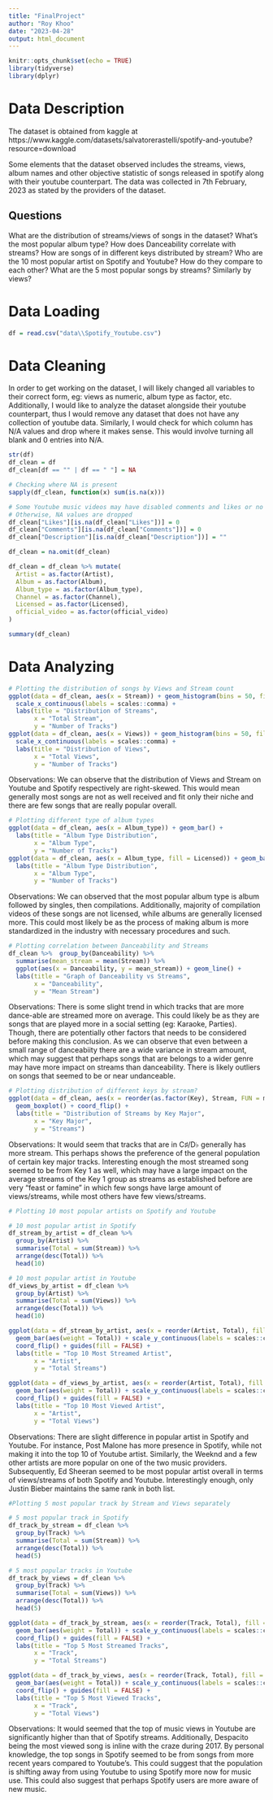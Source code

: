 ```yaml
---
title: "FinalProject"
author: "Roy Khoo"
date: "2023-04-28"
output: html_document
---
```


```r
knitr::opts_chunk$set(echo = TRUE)
library(tidyverse)
library(dplyr)
```
# Data Description

The dataset is obtained from kaggle at https://www.kaggle.com/datasets/salvatorerastelli/spotify-and-youtube?resource=download

Some elements that the dataset observed includes the streams, views, album names and other objective statistic of songs released in spotify along with their youtube counterpart. The data was collected in 7th February, 2023 as stated by the providers of the dataset.

## Questions
What are the distribution of streams/views of songs in the dataset?
What's the most popular album type?
How does Danceability correlate with streams?
How are songs of in different keys distributed by stream?
Who are the 10 most popular artist on Spotify and Youtube? How do they compare to each other?
What are the 5 most popular songs by streams? Similarly by views?



# Data Loading

```r
df = read.csv("data\\Spotify_Youtube.csv")
```

# Data Cleaning

In order to get working on the dataset, I will likely changed all variables to their correct form, eg: views as numeric, album type as factor, etc. Additionally, I would like to analyze the dataset alongside their youtube counterpart, thus I would remove any dataset that does not have any collection of youtube data. Similarly, I would check for which column has N/A values and drop where it makes sense. This would involve turning all blank and 0 entries into N/A.

```r
str(df)
df_clean = df
df_clean[df == "" | df == " "] = NA

# Checking where NA is present
sapply(df_clean, function(x) sum(is.na(x)))

# Some Youtube music videos may have disabled comments and likes or no description, thus not dropping their data.
# Otherwise, NA values are dropped
df_clean["Likes"][is.na(df_clean["Likes"])] = 0
df_clean["Comments"][is.na(df_clean["Comments"])] = 0
df_clean["Description"][is.na(df_clean["Description"])] = ""

df_clean = na.omit(df_clean)

df_clean = df_clean %>% mutate(
  Artist = as.factor(Artist),
  Album = as.factor(Album),
  Album_type = as.factor(Album_type),
  Channel = as.factor(Channel),
  Licensed = as.factor(Licensed),
  official_video = as.factor(official_video)
)

summary(df_clean)
```

# Data Analyzing

```r
# Plotting the distribution of songs by Views and Stream count
ggplot(data = df_clean, aes(x = Stream)) + geom_histogram(bins = 50, fill = 'red') + 
  scale_x_continuous(labels = scales::comma) + 
  labs(title = "Distribution of Streams",
       x = "Total Stream",
       y = "Number of Tracks")
ggplot(data = df_clean, aes(x = Views)) + geom_histogram(bins = 50, fill = 'blue') + 
  scale_x_continuous(labels = scales::comma) + 
  labs(title = "Distribution of Views",
       x = "Total Views",
       y = "Number of Tracks")
```

Observations:
We can observe that the distribution of Views and Stream on Youtube and Spotify respectively are right-skewed. This would mean generally most songs are not as well received and fit only their niche and there are few songs that are really popular overall. 

```r
# Plotting different type of album types
ggplot(data = df_clean, aes(x = Album_type)) + geom_bar() + 
  labs(title = "Album Type Distribution",
       x = "Album Type",
       y = "Number of Tracks")
ggplot(data = df_clean, aes(x = Album_type, fill = Licensed)) + geom_bar(position = "dodge2") + 
  labs(title = "Album Type Distribution",
       x = "Album Type",
       y = "Number of Tracks")
```

Observations:
We can observed that the most popular album type is album followed by singles, then compilations. Additionally, majority of compilation videos of these songs are not licensed, while albums are generally licensed more. This could most likely be as the process of making album is more standardized in the industry with necessary procedures and such.

```r
# Plotting correlation between Danceability and Streams
df_clean %>%  group_by(Danceability) %>%
  summarise(mean_stream = mean(Stream)) %>%
  ggplot(aes(x = Danceability, y = mean_stream)) + geom_line() + 
  labs(title = "Graph of Danceability vs Streams",
       x = "Danceability",
       y = "Mean Stream")
```

Observations:
There is some slight trend in which tracks that are more dance-able are streamed more on average. This could likely be as they are songs that are played more in a social setting (eg: Karaoke, Parties). Though, there are potentially other factors that needs to be considered before making this conclusion. As we can observe that even between a small range of danceabiity there are a wide variance in stream amount, which may suggest that perhaps songs that are belongs to a wider genre may have more impact on streams than danceability. There is likely outliers on songs that seemed to be or near undanceable.

```r
# Plotting distribution of different keys by stream?
ggplot(data = df_clean, aes(x = reorder(as.factor(Key), Stream, FUN = mean), y = Stream)) + 
  geom_boxplot() + coord_flip() + 
  labs(title = "Distribution of Streams by Key Major",
       x = "Key Major",
       y = "Streams")
```

Observations:
It would seem that tracks that are in C♯/D♭ generally has more stream. This perhaps shows the preference of the general population of certain key major tracks. Interesting enough the most streamed song seemed to be from Key 1 as well, which may have a large impact on the average streams of the Key 1 group as streams as established before are very "feast or famine" in which few songs have large amount of views/streams, while most others have few views/streams.

```r
# Plotting 10 most popular artists on Spotify and Youtube

# 10 most popular artist in Spotify
df_stream_by_artist = df_clean %>%
  group_by(Artist) %>%
  summarise(Total = sum(Stream)) %>%
  arrange(desc(Total)) %>%
  head(10)

# 10 most popular artist in Youtube
df_views_by_artist = df_clean %>%
  group_by(Artist) %>%
  summarise(Total = sum(Views)) %>%
  arrange(desc(Total)) %>%
  head(10)

ggplot(data = df_stream_by_artist, aes(x = reorder(Artist, Total), fill = Artist)) + 
  geom_bar(aes(weight = Total)) + scale_y_continuous(labels = scales::comma) + 
  coord_flip() + guides(fill = FALSE) + 
  labs(title = "Top 10 Most Streamed Artist",
       x = "Artist",
       y = "Total Streams")

ggplot(data = df_views_by_artist, aes(x = reorder(Artist, Total), fill = Artist)) + 
  geom_bar(aes(weight = Total)) + scale_y_continuous(labels = scales::comma) + 
  coord_flip() + guides(fill = FALSE) + 
  labs(title = "Top 10 Most Viewed Artist",
       x = "Artist",
       y = "Total Views")
```

Observations:
There are slight difference in popular artist in Spotify and Youtube. For instance, Post Malone has more presence in Spotify, while not making it into the top 10 of Youtube artist. Similarly, the Weeknd and a few other artists are more popular on one of the two music providers. Subsequently, Ed Sheeran seemed to be most popular artist overall in terms of views/streams of both Spotify and Youtube. Interestingly enough, only Justin Bieber maintains the same rank in both list.

```r
#Plotting 5 most popular track by Stream and Views separately

# 5 most popular track in Spotify
df_track_by_stream = df_clean %>%
  group_by(Track) %>%
  summarise(Total = sum(Stream)) %>%
  arrange(desc(Total)) %>%
  head(5)

# 5 most popular tracks in Youtube
df_track_by_views = df_clean %>%
  group_by(Track) %>%
  summarise(Total = sum(Views)) %>%
  arrange(desc(Total)) %>%
  head(5)

ggplot(data = df_track_by_stream, aes(x = reorder(Track, Total), fill = Track)) + 
  geom_bar(aes(weight = Total)) + scale_y_continuous(labels = scales::comma) + 
  coord_flip() + guides(fill = FALSE) + 
  labs(title = "Top 5 Most Streamed Tracks",
       x = "Track",
       y = "Total Streams")

ggplot(data = df_track_by_views, aes(x = reorder(Track, Total), fill = Track)) + 
  geom_bar(aes(weight = Total)) + scale_y_continuous(labels = scales::comma) + 
  coord_flip() + guides(fill = FALSE) + 
  labs(title = "Top 5 Most Viewed Tracks",
       x = "Track",
       y = "Total Views")
```

Observations:
It would seemed that the top of music views in Youtube are significantly higher than that of Spotify streams. Additionally, Despacito being the most viewed song is inline with the craze during 2017. By personal knowledge, the top songs in Spotify seemed to be from songs from more recent years compared to Youtube's. This could suggest that the population is shifting away from using Youtube to using Spotify more now for music use. This could also suggest that perhaps Spotify users are more aware of new music. 
